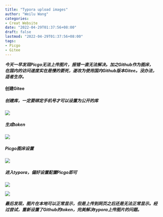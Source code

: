 ```yaml
---
title: "Typora upload images"
author: "Weilu Wang"
categories:
- Creat Website
date: "2022-04-29T01:37:56+08:00"
draft: false
lastmod: "2022-04-29T01:37:56+08:00"
tags:
- Picgo
- Gitee
---
```



***今天一早发现Picgo无法上传图片，报错一直无法解决。加之Github作为图床，在国内的访问速度实在是慢的要死，遂改为使用国内Github版本Gitee。没办法，适者生存。***

#### 创建Gitee

##### 创建库，一定要绑定手机号才可以设置为公开的库

![](https://github.com/wangdata/imageshare/blob/main/img/1.png?raw=true)

##### 生成token

![](https://github.com/wangdata/imageshare/blob/main/img/2.png?raw=true)

##### Picgo图床设置

![](https://github.com/wangdata/imageshare/blob/main/img/3.png?raw=true)

##### 进入typora，偏好设置配置Picgo即可

![](https://github.com/wangdata/imageshare/blob/main/img/4.png?raw=true)

![](https://github.com/wangdata/imageshare/blob/main/img/5.png?raw=true)

***最后发现，图片在本地可以正常显示，但是上传到网页之后还是无法正常显示。经过尝试，重新设置了Github的token，完美解决typora上传图片的问题。***
